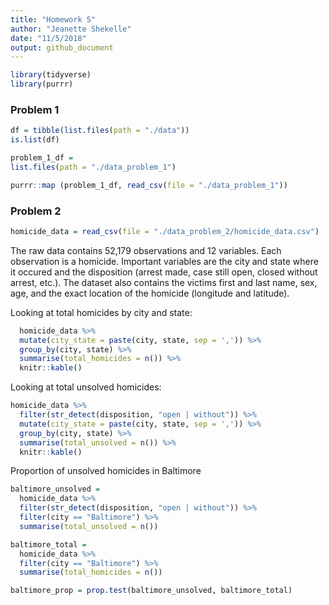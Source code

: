 ```yaml
---
title: "Homework 5"
author: "Jeanette Shekelle"
date: "11/5/2018"
output: github_document
---
```


```r
library(tidyverse)
library(purrr)
```


### Problem 1

```r
df = tibble(list.files(path = "./data"))
is.list(df)
```

```r
problem_1_df = 
list.files(path = "./data_problem_1")
```

```r
purrr::map (problem_1_df, read_csv(file = "./data_problem_1"))
```


### Problem 2

```r
homicide_data = read_csv(file = "./data_problem_2/homicide_data.csv")
```

The raw data contains 52,179 observations and 12 variables. Each observation is a homicide. Important variables are the city and state where it occured and the disposition (arrest made, case still open, closed without arrest, etc.). The dataset also contains the victims first and last name, sex, age, and the exact location of the homicide (longitude and latitude). 



Looking at total homicides by city and state: 

```r
  homicide_data %>% 
  mutate(city_state = paste(city, state, sep = ',')) %>% 
  group_by(city, state) %>% 
  summarise(total_homicides = n()) %>% 
  knitr::kable()
```


Looking at total unsolved homicides:

```r
homicide_data %>% 
  filter(str_detect(disposition, "open | without")) %>% 
  mutate(city_state = paste(city, state, sep = ',')) %>% 
  group_by(city, state) %>% 
  summarise(total_unsolved = n()) %>% 
  knitr::kable()
```


Proportion of unsolved homicides in Baltimore

```r
baltimore_unsolved = 
  homicide_data %>% 
  filter(str_detect(disposition, "open | without")) %>% 
  filter(city == "Baltimore") %>% 
  summarise(total_unsolved = n())
```

```r
baltimore_total = 
  homicide_data %>% 
  filter(city == "Baltimore") %>% 
  summarise(total_homicides = n())
```

```r
baltimore_prop = prop.test(baltimore_unsolved, baltimore_total)
```

